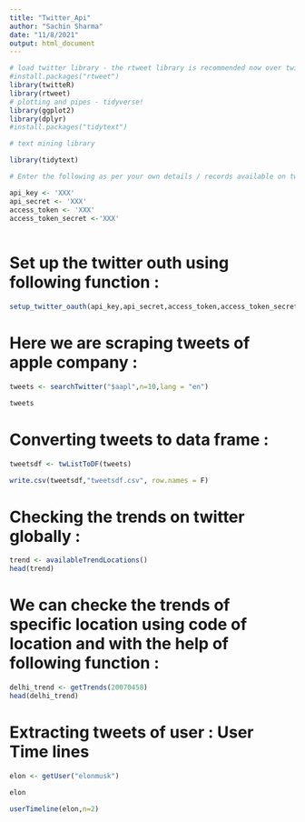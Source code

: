 ```yaml
---
title: "Twitter_Api"
author: "Sachin Sharma"
date: "11/8/2021"
output: html_document
---
```


```r


# load twitter library - the rtweet library is recommended now over twitteR
#install.packages("rtweet")
library(twitteR)
library(rtweet)
# plotting and pipes - tidyverse!
library(ggplot2)
library(dplyr)
#install.packages("tidytext")

# text mining library

library(tidytext)

# Enter the following as per your own details / records available on twitter developer dashboard : 

api_key <- 'XXX'
api_secret <- 'XXX'
access_token <- 'XXX'
access_token_secret <-'XXX'
 

```

# Set up the twitter outh using following function : 

```r
setup_twitter_oauth(api_key,api_secret,access_token,access_token_secret)

```

# Here we are scraping tweets of apple company : 

```r
tweets <- searchTwitter("$aapl",n=10,lang = "en")

tweets

```
# Converting tweets to data frame : 

```r
tweetsdf <- twListToDF(tweets)

write.csv(tweetsdf,"tweetsdf.csv", row.names = F)


```

# Checking the trends on twitter globally : 

```r
trend <- availableTrendLocations()
head(trend)

```

# We can checke the trends of specific location using code of location and with the help of following function : 

```r
delhi_trend <- getTrends(20070458)
head(delhi_trend)
```
# Extracting tweets of user : User Time lines 

```r
elon <- getUser("elonmusk")

elon

userTimeline(elon,n=2)
```

